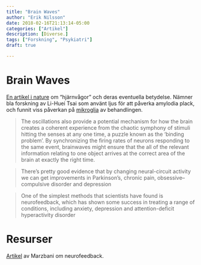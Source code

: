 ```yaml
---
title: "Brain Waves"
author: "Erik Nilsson"
date: 2018-02-16T21:13:14-05:00
categories: ["Artikel"]
description: [Diverse.]
tags: ["Forskning", "Psykiatri"]
draft: true

---
```


# Brain Waves

[En artikel i nature](https://www.nature.com/articles/d41586-018-02391-6) om "hjärnvågor" och deras eventuella betydelse. Nämner bla forskning av Li-Huei Tsai som använt ljus för att påverka amylodia plack, och funnit viss påverkan på [mikroglia](https://www.ncbi.nlm.nih.gov/pubmed/27929004?dopt=Abstract) av behandlingen.

> The oscillations also provide a potential mechanism for how the brain creates a coherent experience from the chaotic symphony of stimuli hitting the senses at any one time, a puzzle known as the ‘binding problem’. By synchronizing the firing rates of neurons responding to the same event, brainwaves might ensure that the all of the relevant information relating to one object arrives at the correct area of the brain at exactly the right time.

> There’s pretty good evidence that by changing neural-circuit activity we can get improvements in Parkinson’s, chronic pain, obsessive–compulsive disorder and depression

> One of the simplest methods that scientists have found is neurofeedback, which has shown some success in treating a range of conditions, including anxiety, depression and attention-deficit hyperactivity disorder

# Resurser

[Artikel](https://www.ncbi.nlm.nih.gov/pmc/articles/PMC4892319/) av Marzbani om neurofeedback.


